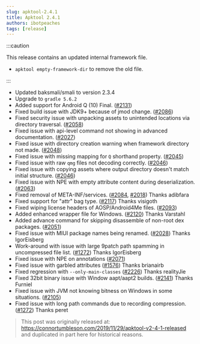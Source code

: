 ```yaml
---
slug: apktool-2.4.1
title: Apktool 2.4.1
authors: ibotpeaches
tags: [release]
---
```


:::caution

This release contains an updated internal framework file.

- `apktool empty-framework-dir` to remove the old file.

:::

- Updated baksmali/smali to version 2.3.4
- Upgrade to `gradle 5.6.2`
- Added support for Android Q (10) Final. ([#2131](https://github.com/iBotPeaches/Apktool/issues/2131))
- Fixed build issue with JDK9+ because of jmod change. ([#2086](https://github.com/iBotPeaches/Apktool/issues/2086))
- Fixed security issue with unpacking assets to unintended locations via directory traversal. ([#2058](https://github.com/iBotPeaches/Apktool/pull/2058))
- Fixed issue with api-level command not showing in advanced documentation. ([#2027](https://github.com/iBotPeaches/Apktool/issues/2027))
- Fixed issue with directory creation warning when framework directory not made. ([#2048](https://github.com/iBotPeaches/Apktool/issues/2048))
- Fixed issue with missing mapping for `Q` shorthand property. ([#2045](https://github.com/iBotPeaches/Apktool/issues/2045))
- Fixed issue with raw `qmg` files not decoding correctly. ([#2046](https://github.com/iBotPeaches/Apktool/issues/2064))
- Fixed issue with copying assets where output directory doesn't match initial structure. ([#2046](https://github.com/iBotPeaches/Apktool/issues/2064))
- Fixed issue with NPE with empty attribute content during deserialization. ([#2063](https://github.com/iBotPeaches/Apktool/issues/2063))
- Fixed removal of META-INF/services. ([#2084](https://github.com/iBotPeaches/Apktool/issues/2084), [#2018](https://github.com/iBotPeaches/Apktool/issues/2018)) Thanks adibfara
- Fixed support for "attr" bag type. ([#2117](https://github.com/iBotPeaches/Apktool/issues/2117)) Thanks visigoth
- Fixed wiping license headers of AOSP/Android4Me files. ([#2093](https://github.com/iBotPeaches/Apktool/issues/2093))
- Added enhanced wrapper file for Windows. ([#2120](https://github.com/iBotPeaches/Apktool/pull/2120)) Thanks Varstahl
- Added advance command for skipping disassemble of non-root dex packages. ([#2051](https://github.com/iBotPeaches/Apktool/pull/2051))
- Fixed issue with MIUI package names being renamed. ([#2028](https://github.com/iBotPeaches/Apktool/pull/2028)) Thanks IgorEisberg
- Work-around with issue with large 9patch path spamming in uncompressed file list. ([#1272](https://github.com/iBotPeaches/Apktool/issues/1272)) Thanks IgorEisberg
- Fixed issue with NPE on annotations ([#2071](https://github.com/iBotPeaches/Apktool/issues/2071))
- Fixed issue with garbled attributes ([#1576](https://github.com/iBotPeaches/Apktool/issues/1576)) Thanks brianairb
- Fixed regression with `--only-main-classes` ([#2226](https://github.com/iBotPeaches/Apktool/pull/2226)) Thanks realityJie
- Fixed 32bit binary issue with Window aapt/aapt2 builds. ([#2141](https://github.com/iBotPeaches/Apktool/issues/2141)) Thanks Furniel
- Fixed issue with JVM not knowing bitness on Windows in some situations. ([#2105](https://github.com/iBotPeaches/Apktool/issues/2105))
- Fixed issue with long path commands due to recording compression. ([#1272](https://github.com/iBotPeaches/Apktool/issues/1272)) Thanks peret

> This post was originally released at: https://connortumbleson.com/2019/11/29/apktool-v2-4-1-released and duplicated in part here for historical reasons.
